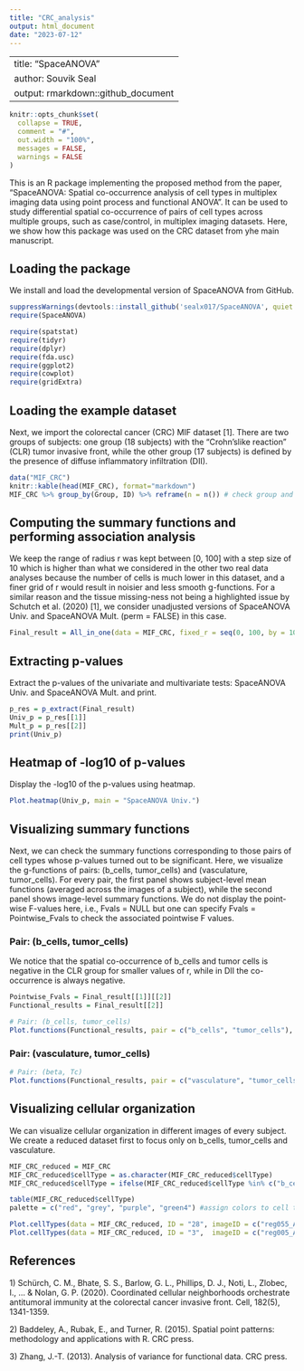 ```yaml
---
title: "CRC_analysis"
output: html_document
date: "2023-07-12"
---
```

---
title: "SpaceANOVA"
author: Souvik Seal
output: rmarkdown::github_document
---

```r
knitr::opts_chunk$set(
  collapse = TRUE,
  comment = "#",
  out.width = "100%",
  messages = FALSE,
  warnings = FALSE
)
```

This is an R package implementing the proposed method from the paper, "SpaceANOVA: Spatial co-occurrence analysis of cell types in multiplex imaging data using point
process and functional ANOVA". It can be used to study differential spatial co-occurrence of pairs of cell types across multiple groups, such as case/control, in multiplex imaging datasets. Here, we show how this package was used on the CRC dataset from yhe main manuscript.

## Loading the package

We install and load the developmental version of SpaceANOVA from GitHub.

```r

suppressWarnings(devtools::install_github('sealx017/SpaceANOVA', quiet = TRUE))
require(SpaceANOVA)

require(spatstat)
require(tidyr)
require(dplyr)
require(fda.usc)
require(ggplot2)
require(cowplot)
require(gridExtra)

```

## Loading the example dataset

Next, we import the colorectal cancer (CRC) MIF dataset [1]. There are two groups of subjects: one group (18 subjects) with the “Crohn’slike reaction” (CLR) tumor invasive front, while the other group (17 subjects) is defined by the presence of diffuse inflammatory infiltration (DII).

```r
data("MIF_CRC")
knitr::kable(head(MIF_CRC), format="markdown")
MIF_CRC %>% group_by(Group, ID) %>% reframe(n = n()) # check group and subject IDs, and respective cell counts (spread across multiple images)

```

## Computing the summary functions and performing association analysis

We keep the range of radius r was kept between [0, 100] with a step size of 10 which is higher than what we considered in the other two real data analyses because the number of cells is much lower in this dataset, and a finer grid of r would result in noisier and less smooth g-functions. For a similar reason and the tissue missing-ness not being a highlighted issue by Schutch et al. (2020) [1], we consider unadjusted
versions of SpaceANOVA Univ. and SpaceANOVA Mult. (perm = FALSE) in this case.

```r

Final_result = All_in_one(data = MIF_CRC, fixed_r = seq(0, 100, by = 10), Summary_function = "g", Hard_ths = 20, homogeneous = TRUE, interaction_adjustment = interaction_adjustment, perm = TRUE, cores = 8)

```

## Extracting p-values 

Extract the p-values of the univariate and multivariate tests: SpaceANOVA Univ. and SpaceANOVA Mult. and print.

```r
p_res = p_extract(Final_result)
Univ_p = p_res[[1]]
Mult_p = p_res[[2]]
print(Univ_p)

```

## Heatmap of -log10 of p-values 


Display the -log10 of the p-values using heatmap.

```r
Plot.heatmap(Univ_p, main = "SpaceANOVA Univ.")
```

## Visualizing summary functions

Next, we can check the summary functions corresponding to those pairs of cell types whose p-values turned out to be significant. Here, we visualize the g-functions of pairs: (b_cells, tumor_cells) and (vasculature, tumor_cells). For every pair, the first panel shows subject-level mean functions (averaged across the images of a subject), while the second panel shows image-level summary functions. We do not display the point-wise F-values here, i.e., Fvals = NULL but one can specify Fvals = Pointwise_Fvals to check the associated pointwise F values. 

### Pair: (b_cells, tumor_cells)

We notice that the spatial co-occurrence of b_cells and tumor cells is negative in the CLR group for smaller values of r, while in DII the co-occurrence is always negative. 

```r
Pointwise_Fvals = Final_result[[1]][[2]]
Functional_results = Final_result[[2]]

# Pair: (b_cells, tumor_cells)
Plot.functions(Functional_results, pair = c("b_cells", "tumor_cells"), Fvals = NULL)

```

### Pair: (vasculature, tumor_cells)


```r
# Pair: (beta, Tc)
Plot.functions(Functional_results, pair = c("vasculature", "tumor_cells"), Fvals = NULL)

```

## Visualizing cellular organization

We can visualize cellular organization in different images of every subject. We create a reduced dataset first to focus only on b_cells, tumor_cells and vasculature.

```r

MIF_CRC_reduced = MIF_CRC
MIF_CRC_reduced$cellType = as.character(MIF_CRC_reduced$cellType)
MIF_CRC_reduced$cellType = ifelse(MIF_CRC_reduced$cellType %in% c("b_cells", "tumor_cells", "vasculature"), MIF_CRC_reduced$cellType, "Others")

table(MIF_CRC_reduced$cellType)
palette = c("red", "grey", "purple", "green4") #assign colors to cell types 

Plot.cellTypes(data = MIF_CRC_reduced, ID = "28", imageID = c("reg055_A", "reg056_A"), palette = palette)
Plot.cellTypes(data = MIF_CRC_reduced, ID = "3",  imageID = c("reg005_A", "reg006_A"), palette = palette)

```


## References

1\) Schürch, C. M., Bhate, S. S., Barlow, G. L., Phillips, D. J., Noti, L., Zlobec, I., ... & Nolan, G. P. (2020). Coordinated cellular neighborhoods orchestrate antitumoral immunity at the colorectal cancer invasive front. Cell, 182(5), 1341-1359.

2\) Baddeley, A., Rubak, E., and Turner, R. (2015). Spatial point patterns: methodology and applications with R. CRC press.

3\) Zhang, J.-T. (2013). Analysis of variance for functional data. CRC press.



